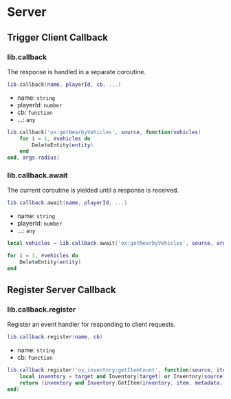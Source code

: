 # Server

## Trigger Client Callback

### lib.callback

The response is handled in a separate coroutine.

```lua copy
lib.callback(name, playerId, cb, ...)
```

- name: `string`
- playerId: `number`
- cb: `function`
- ...: `any`

```lua copy
lib.callback('ox:getNearbyVehicles', source, function(vehicles)
    for i = 1, #vehicles do
        DeleteEntity(entity)
    end
end, args.radius)
```

### lib.callback.await

The current coroutine is yielded until a response is received.

```lua copy
lib.callback.await(name, playerId, ...)
```

- name: `string`
- playerId: `number`
- ...: `any`

```lua copy
local vehicles = lib.callback.await('ox:getNearbyVehicles', source, args.radius)

for i = 1, #vehicles do
    DeleteEntity(entity)
end
```

## Register Server Callback

### lib.callback.register

Register an event handler for responding to client requests.

```lua copy
lib.callback.register(name, cb)
```

- name: `string`
- cb: `function`

```lua copy
lib.callback.register('ox_inventory:getItemCount', function(source, item, metadata, target)
    local inventory = target and Inventory(target) or Inventory(source)
    return (inventory and Inventory.GetItem(inventory, item, metadata, true)) or 0
end)
```
